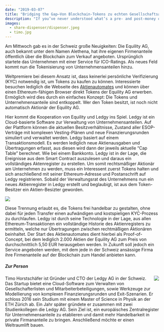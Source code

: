 ```yaml
---
date: "2019-03-07"
title: "Bridging the Gap—Von Blockchain-Tokens zu echten Gesellschaftsanteilen"
description: "If you’ve never understood what’s a pre- and post-money option pool (aka. the option pool shuffle), here’s your chance."
images:
  - share-dispenser/dispenser.jpeg
  - timo.jpg
---
```


Am Mittwoch gab es in der Schweiz große Neuigkeiten: Die Equility AG, auch bekannt unter dem Namen Alethena, hat ihre eigenen Firmenanteile öffentlich über die Blockchain zum Verkauf angeboten. Ursprünglich startete das Unternehmen mit einer Service für ICO-Ratings. Als neues Feld kommt nun die Tokenisierung von Unternehmensanteilen hinzu.

Weltpremiere bei diesem Ansatz ist, dass keinerlei persönliche Verifizierung (KYC) notwendig ist, um Tokens zu kaufen zu können. Interessierte besuchen lediglich die Webseite des [Aktienautomates](https://aktienautomat.ch) und können über einen Ethereum-fähigen Browser direkt Tokens der Equility AG erwerben. Ermöglich wird dies durch ein einfaches Konzept: Die Tokens und Unternehmensanteile sind entkoppelt. Wer den Token besitzt, ist noch nicht automatisch Aktionär der Equility AG.

Hier kommt die Kooperation von Equility und Ledgy ins Spiel. Ledgy ist ein Cloud-basierte Software zur Verwaltung von Unternehmensanteilen. Auf der Plattform können die aktuellen Besitzverhältnisse, Zustand aller ESOP-Verträge mit komplexen Vesting-Plänen und neue Finanzierungsrunden simuliert und verwaltet werden.
Ledgy basiert auf einem Transaktionsmodell. Es werden lediglich neue Aktienausgaben und Übertragungen erfasst, aus diesen wird dann der jeweils aktuelle “Cap Table” berechnet. Wie bei einem Bankkonto. Ledgy ist in der Lage, die Ereignisse aus dem Smart Contract auszulesen und daraus ein vollständiges Aktenregister zu erstellen. Um somit rechtsmäßiger Aktionär am Unternehmen zu werden, muss ein Interessent zuerst Tokens halten und sich anschließend mit seiner Ethereum-Adresse und Postanschrift auf Ledgy registrieren. Sobald der Verwaltungsrat des Unternehmens nun ein neues Aktienregister in Ledgy erstellt und beglaubigt, ist aus dem Token-Besitzer ein Aktien-Besizter geworden.

<Img src="dispenser.jpeg" caption="Ein Automat der 1. Generation: Keine Aktien, dafür leckere Getränke
" />

Diese Trennung erlaubt es, die Tokens frei handelbar zu gestalten, ohne dabei für jeden Transfer einen aufwändigen und kostspieligen KYC-Prozess zu durchlaufen. Ledgy ist durch seine Technologie in der Lage, aus allen Ethereum-Transaktionen ein vollständige Historie des Aktienregisters zu ermitteln, welche nur Übertragungen zwischen rechtmäßigen Aktionären beinhaltet.
Der Start des Aktienautomates dient hierbei als Proof-of-Concept, bei dem lediglich 2.000 Aktien der Equility AG zum Preis von durchschnittlich 5,50 EUR herausgeben werden. In Zukunft soll jedoch ein Service angeboten werden, mit dem jede in der Schweiz ansässige Firma ihre Firmenanteile auf der Blockchain zum Handel anbieten kann.

##### Zur Person
<Img src="timo.jpg" align="right" size="200" />
Timo Horstschäfer ist Gründer und CTO der Ledgy AG in der Schweiz. Das Startup bietet eine Cloud-Software zum Verwalten von Gesellschafterlisten und Mitarbeiterbeteiligungen, sowie Werkzeuge zur Modellierung von komplexen Finanzierungsrunden und Exit-Szenarien. Er schloss 2016 sein Studium mit einem Master of Science in Physik an der ETH Zürich ab. Ein Jahr später gründete er zusammen mit zwei Studienkollegen die Ledgy AG. Sein Ziel ist, ein europäisches Zentralregister für Unternehmensanteile zu etablieren und damit mehr Handelbarkeit in private Firmananteile zu bringen. Anschließend möchte er einen Weltraumlift bauen.
